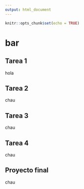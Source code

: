 ```yaml
---
output: html_document
---
```


```r
knitr::opts_chunk$set(echo = TRUE)
```

# bar {.tabset .tabset-fade  .tabset-pills}

## Tarea 1

hola

## Tarea 2

chau


## Tarea 3

chau


## Tarea 4

chau


## Proyecto final

chau

